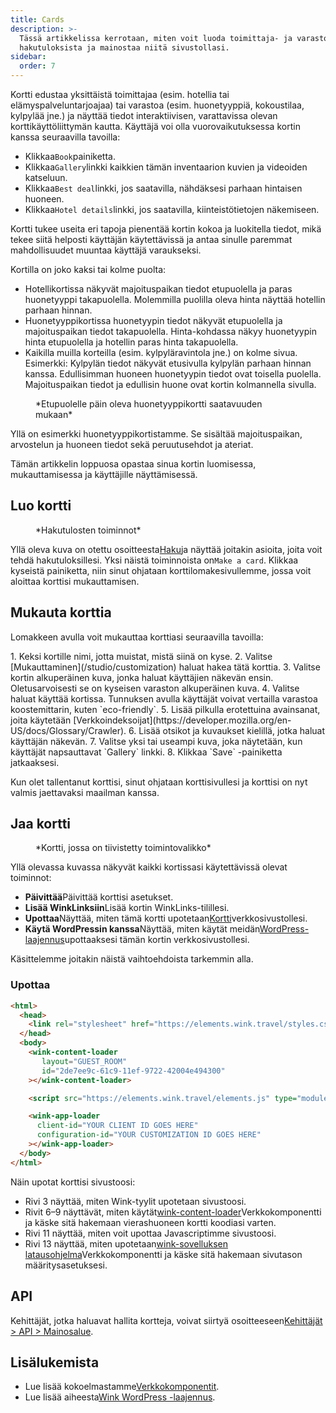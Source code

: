 ```yaml
---
title: Cards
description: >-
  Tässä artikkelissa kerrotaan, miten voit luoda toimittaja- ja varastokortteja
  hakutuloksista ja mainostaa niitä sivustollasi.
sidebar:
  order: 7
---
```


Kortti edustaa yksittäistä toimittajaa (esim. hotellia tai elämyspalveluntarjoajaa) tai varastoa (esim. huonetyyppiä, kokoustilaa, kylpylää jne.) ja näyttää tiedot interaktiivisen, varattavissa olevan korttikäyttöliittymän kautta.
Käyttäjä voi olla vuorovaikutuksessa kortin kanssa seuraavilla tavoilla:

* Klikkaa`Book`painiketta.
* Klikkaa`Gallery`linkki kaikkien tämän inventaarion kuvien ja videoiden katseluun.
* Klikkaa`Best deal`linkki, jos saatavilla, nähdäksesi parhaan hintaisen huoneen.
* Klikkaa`Hotel details`linkki, jos saatavilla, kiinteistötietojen näkemiseen.

Kortti tukee useita eri tapoja pienentää kortin kokoa ja luokitella tiedot, mikä tekee siitä helposti käyttäjän käytettävissä ja antaa sinulle paremmat mahdollisuudet muuntaa käyttäjä varaukseksi.

Kortilla on joko kaksi tai kolme puolta:

* Hotellikortissa näkyvät majoituspaikan tiedot etupuolella ja paras huonetyyppi takapuolella. Molemmilla puolilla oleva hinta näyttää hotellin parhaan hinnan.
* Huonetyyppikortissa huonetyypin tiedot näkyvät etupuolella ja majoituspaikan tiedot takapuolella. Hinta-kohdassa näkyy huonetyypin hinta etupuolella ja hotellin paras hinta takapuolella.
* Kaikilla muilla korteilla (esim. kylpyläravintola jne.) on kolme sivua. Esimerkki: Kylpylän tiedot näkyvät etusivulla kylpylän parhaan hinnan kanssa. Edullisimman huoneen huonetyypin tiedot ovat toisella puolella. Majoituspaikan tiedot ja edullisin huone ovat kortin kolmannella sivulla.

<figure>
  <CloudinaryImage width="350" height="829" resize="scale" quality="best" alt="Kortin esikatselu" src="academy/card-example" errorImage="noimage_opaque_nyrtl0.png" />

  <figcaption>*Etupuolelle päin oleva huonetyyppikortti saatavuuden mukaan*</figcaption>
</figure>


Yllä on esimerkki huonetyyppikortistamme. Se sisältää majoituspaikan, arvostelun ja huoneen tiedot sekä peruutusehdot ja ateriat.

Tämän artikkelin loppuosa opastaa sinua kortin luomisessa, mukauttamisessa ja käyttäjille näyttämisessä.

## Luo kortti

<figure>
  <CloudinaryImage width="350" height="238" resize="scale" quality="best" alt="Toiminnot" src="academy/inventory-actions" errorImage="noimage_opaque_nyrtl0.png" />

  <figcaption>*Hakutulosten toiminnot*</figcaption>
</figure>


Yllä oleva kuva on otettu osoitteesta[Haku](/studio/search)ja näyttää joitakin asioita, joita voit tehdä hakutuloksillesi. Yksi näistä toiminnoista on`Make a card`.
Klikkaa kyseistä painiketta, niin sinut ohjataan korttilomakesivullemme, jossa voit aloittaa korttisi mukauttamisen.

## Mukauta korttia

Lomakkeen avulla voit mukauttaa korttiasi seuraavilla tavoilla:

<Steps>
  1. Keksi kortille nimi, jotta muistat, mistä siinä on kyse.
  2. Valitse [Mukauttaminen](/studio/customization) haluat hakea tätä korttia.
  3. Valitse kortin alkuperäinen kuva, jonka haluat käyttäjien näkevän ensin. Oletusarvoisesti se on kyseisen varaston alkuperäinen kuva.
  4. Valitse <Badge text="badge" variant="tip" size="small" /> haluat käyttää kortissa. Tunnuksen avulla käyttäjät voivat vertailla varastoa koostemittarin, kuten `eco-friendly`.
  5. Lisää pilkulla erotettuina avainsanat, joita käytetään [Verkkoindeksoijat](https://developer.mozilla.org/en-US/docs/Glossary/Crawler).
  6. Lisää otsikot ja kuvaukset kielillä, jotka haluat käyttäjän näkevän.
  7. Valitse yksi tai useampi kuva, joka näytetään, kun käyttäjät napsauttavat `Gallery` linkki.
  8. Klikkaa `Save` -painiketta jatkaaksesi.
</Steps>


Kun olet tallentanut korttisi, sinut ohjataan korttisivullesi ja korttisi on nyt valmis jaettavaksi maailman kanssa.

## Jaa kortti

<figure>
  <CloudinaryImage width="350" height="857" resize="scale" quality="best" alt="Kortti" src="academy/card-actions" errorImage="noimage_opaque_nyrtl0.png" />

  <figcaption>*Kortti, jossa on tiivistetty toimintovalikko*</figcaption>
</figure>


Yllä olevassa kuvassa näkyvät kaikki kortissasi käytettävissä olevat toiminnot:

* **Päivittää**Päivittää korttisi asetukset.
* **Lisää WinkLinksiin**Lisää kortin WinkLinks-tilillesi.
* **Upottaa**Näyttää, miten tämä kortti upotetaan[Kortti](/developers/web-components/#content-loader)verkkosivustollesi.
* **Käytä WordPressin kanssa**Näyttää, miten käytät meidän[WordPress-laajennus](/developers/wordpress)upottaaksesi tämän kortin verkkosivustollesi.

Käsittelemme joitakin näistä vaihtoehdoista tarkemmin alla.

### Upottaa

```html {3, 6-9, 11, 13-16}
<html>
  <head>
    <link rel="stylesheet" href="https://elements.wink.travel/styles.css"></link>
  </head>
  <body>
    <wink-content-loader
       layout="GUEST_ROOM"
       id="2de7ee9c-61c9-11ef-9722-42004e494300"
    ></wink-content-loader>

    <script src="https://elements.wink.travel/elements.js" type="module" defer></script>

    <wink-app-loader
      client-id="YOUR CLIENT ID GOES HERE"
      configuration-id="YOUR CUSTOMIZATION ID GOES HERE"
    ></wink-app-loader>
  </body>
</html>
```

Näin upotat korttisi sivustoosi:

* Rivi 3 näyttää, miten Wink-tyylit upotetaan sivustoosi.
* Rivit 6–9 näyttävät, miten käytät[wink-content-loader](/developers/web-components/#content-loader)Verkkokomponentti ja käske sitä hakemaan vierashuoneen kortti koodiasi varten.
* Rivi 11 näyttää, miten voit upottaa Javascriptimme sivustoosi.
* Rivi 13 näyttää, miten upotetaan[wink-sovelluksen latausohjelma](/developers/web-components/#application-loader)Verkkokomponentti ja käske sitä hakemaan sivutason määritysasetuksesi.

## API

Kehittäjät, jotka haluavat hallita kortteja, voivat siirtyä osoitteeseen[Kehittäjät > API > Mainosalue](/developers/apis/#inventory-api).

## Lisälukemista

* Lue lisää kokoelmastamme[Verkkokomponentit](/developers/web-components).
* Lue lisää aiheesta[Wink WordPress -laajennus](/developers/wordpress).

